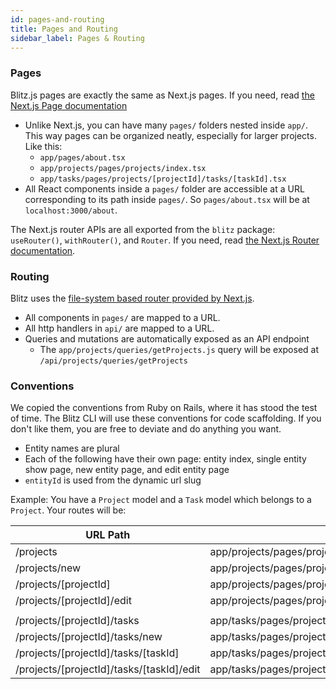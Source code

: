 ```yaml
---
id: pages-and-routing
title: Pages and Routing
sidebar_label: Pages & Routing
---
```


### Pages

Blitz.js pages are exactly the same as Next.js pages. If you need, read [the Next.js Page documentation](https://nextjs.org/docs/basic-features/pages)

- Unlike Next.js, you can have many `pages/` folders nested inside `app/`. This way pages can be organized neatly, especially for larger projects. Like this:
  - `app/pages/about.tsx`
  - `app/projects/pages/projects/index.tsx`
  - `app/tasks/pages/projects/[projectId]/tasks/[taskId].tsx`
- All React components inside a `pages/` folder are accessible at a URL corresponding to its path inside `pages/`. So `pages/about.tsx` will be at `localhost:3000/about`.

The Next.js router APIs are all exported from the `blitz` package: `useRouter()`, `withRouter()`, and `Router`. If you need, read [the Next.js Router documentation](https://nextjs.org/docs/api-reference/next/router).

### Routing

Blitz uses the [file-system based router provided by Next.js](https://nextjs.org/docs/routing/introduction).

- All components in `pages/` are mapped to a URL.
- All http handlers in `api/` are mapped to a URL.
- Queries and mutations are automatically exposed as an API endpoint
  - The `app/projects/queries/getProjects.js` query will be exposed at `/api/projects/queries/getProjects`

### Conventions

We copied the conventions from Ruby on Rails, where it has stood the test of time. The Blitz CLI will use these conventions for code scaffolding. If you don't like them, you are free to deviate and do anything you want.

- Entity names are plural
- Each of the following have their own page: entity index, single entity show page, new entity page, and edit entity page
- `entityId` is used from the dynamic url slug

Example: You have a `Project` model and a `Task` model which belongs to a `Project`. Your routes will be:

| URL Path                                  | File                                                        |
| ----------------------------------------- | ----------------------------------------------------------- |
| /projects                                 | app/projects/pages/projects/index.js                        |
| /projects/new                             | app/projects/pages/projects/new.js                          |
| /projects/[projectId]                     | app/projects/pages/projects/[projectId].js                  |
| /projects/[projectId]/edit                | app/projects/pages/projects/[projectId]/edit.js             |
|                                           |                                                             |
| /projects/[projectId]/tasks               | app/tasks/pages/projects/[projectId]/tasks/index.js         |
| /projects/[projectId]/tasks/new           | app/tasks/pages/projects/[projectId]/tasks/new.js           |
| /projects/[projectId]/tasks/[taskId]      | app/tasks/pages/projects/[projectId]/tasks/[taskId].js      |
| /projects/[projectId]/tasks/[taskId]/edit | app/tasks/pages/projects/[projectId]/tasks/[taskId]/edit.js |
